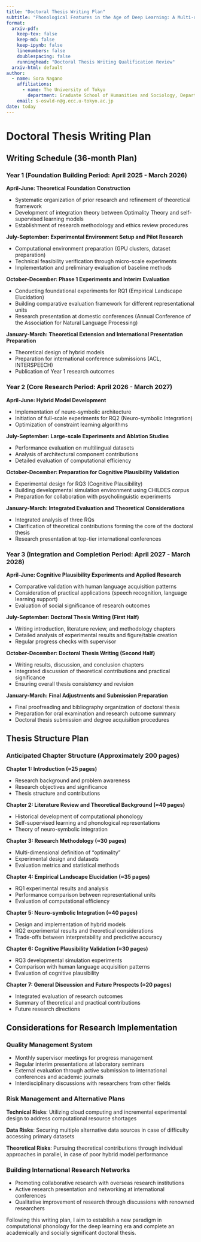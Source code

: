 ```yaml
---
title: "Doctoral Thesis Writing Plan"
subtitle: "Phonological Features in the Age of Deep Learning: A Multi-dimensional Exploration of Optimal Representational Units for Language Modeling"
format:
  arxiv-pdf:
    keep-tex: false
    keep-md: false
    keep-ipynb: false
    linenumbers: false
    doublespacing: false
    runninghead: "Doctoral Thesis Writing Qualification Review"
  arxiv-html: default
author:
  - name: Sora Nagano
    affiliations:
      - name: The University of Tokyo
        department: Graduate School of Humanities and Sociology, Department of Language and Information Sciences
    email: s-oswld-n@g.ecc.u-tokyo.ac.jp
date: today
---
```


# Doctoral Thesis Writing Plan

## Writing Schedule (36-month Plan)

### Year 1 (Foundation Building Period: April 2025 - March 2026)

**April-June: Theoretical Foundation Construction**

- Systematic organization of prior research and refinement of theoretical framework
- Development of integration theory between Optimality Theory and self-supervised learning models
- Establishment of research methodology and ethics review procedures

**July-September: Experimental Environment Setup and Pilot Research**

- Computational environment preparation (GPU clusters, dataset preparation)
- Technical feasibility verification through micro-scale experiments
- Implementation and preliminary evaluation of baseline methods

**October-December: Phase 1 Experiments and Interim Evaluation**

- Conducting foundational experiments for RQ1 (Empirical Landscape Elucidation)
- Building comparative evaluation framework for different representational units
- Research presentation at domestic conferences (Annual Conference of the Association for Natural Language Processing)

**January-March: Theoretical Extension and International Presentation Preparation**

- Theoretical design of hybrid models
- Preparation for international conference submissions (ACL, INTERSPEECH)
- Publication of Year 1 research outcomes

### Year 2 (Core Research Period: April 2026 - March 2027)

**April-June: Hybrid Model Development**

- Implementation of neuro-symbolic architecture
- Initiation of full-scale experiments for RQ2 (Neuro-symbolic Integration)
- Optimization of constraint learning algorithms

**July-September: Large-scale Experiments and Ablation Studies**

- Performance evaluation on multilingual datasets
- Analysis of architectural component contributions
- Detailed evaluation of computational efficiency

**October-December: Preparation for Cognitive Plausibility Validation**

- Experimental design for RQ3 (Cognitive Plausibility)
- Building developmental simulation environment using CHILDES corpus
- Preparation for collaboration with psycholinguistic experiments

**January-March: Integrated Evaluation and Theoretical Considerations**

- Integrated analysis of three RQs
- Clarification of theoretical contributions forming the core of the doctoral thesis
- Research presentation at top-tier international conferences

### Year 3 (Integration and Completion Period: April 2027 - March 2028)

**April-June: Cognitive Plausibility Experiments and Applied Research**

- Comparative validation with human language acquisition patterns
- Consideration of practical applications (speech recognition, language learning support)
- Evaluation of social significance of research outcomes

**July-September: Doctoral Thesis Writing (First Half)**

- Writing introduction, literature review, and methodology chapters
- Detailed analysis of experimental results and figure/table creation
- Regular progress checks with supervisor

**October-December: Doctoral Thesis Writing (Second Half)**

- Writing results, discussion, and conclusion chapters
- Integrated discussion of theoretical contributions and practical significance
- Ensuring overall thesis consistency and revision

**January-March: Final Adjustments and Submission Preparation**

- Final proofreading and bibliography organization of doctoral thesis
- Preparation for oral examination and research outcome summary
- Doctoral thesis submission and degree acquisition procedures

## Thesis Structure Plan

### Anticipated Chapter Structure (Approximately 200 pages)

**Chapter 1: Introduction (≈25 pages)**

- Research background and problem awareness
- Research objectives and significance
- Thesis structure and contributions

**Chapter 2: Literature Review and Theoretical Background (≈40 pages)**

- Historical development of computational phonology
- Self-supervised learning and phonological representations
- Theory of neuro-symbolic integration

**Chapter 3: Research Methodology (≈30 pages)**

- Multi-dimensional definition of "optimality"
- Experimental design and datasets
- Evaluation metrics and statistical methods

**Chapter 4: Empirical Landscape Elucidation (≈35 pages)**

- RQ1 experimental results and analysis
- Performance comparison between representational units
- Evaluation of computational efficiency

**Chapter 5: Neuro-symbolic Integration (≈40 pages)**

- Design and implementation of hybrid models
- RQ2 experimental results and theoretical considerations
- Trade-offs between interpretability and predictive accuracy

**Chapter 6: Cognitive Plausibility Validation (≈30 pages)**

- RQ3 developmental simulation experiments
- Comparison with human language acquisition patterns
- Evaluation of cognitive plausibility

**Chapter 7: General Discussion and Future Prospects (≈20 pages)**

- Integrated evaluation of research outcomes
- Summary of theoretical and practical contributions
- Future research directions

## Considerations for Research Implementation

### Quality Management System

- Monthly supervisor meetings for progress management
- Regular interim presentations at laboratory seminars
- External evaluation through active submission to international conferences and academic journals
- Interdisciplinary discussions with researchers from other fields

### Risk Management and Alternative Plans

**Technical Risks**: Utilizing cloud computing and incremental experimental design to address computational resource shortages

**Data Risks**: Securing multiple alternative data sources in case of difficulty accessing primary datasets

**Theoretical Risks**: Pursuing theoretical contributions through individual approaches in parallel, in case of poor hybrid model performance

### Building International Research Networks

- Promoting collaborative research with overseas research institutions
- Active research presentation and networking at international conferences
- Qualitative improvement of research through discussions with renowned researchers

Following this writing plan, I aim to establish a new paradigm in computational phonology for the deep learning era and complete an academically and socially significant doctoral thesis.
